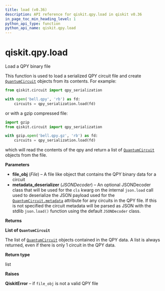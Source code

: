 ```yaml
---
title: load (v0.36)
description: API reference for qiskit.qpy.load in qiskit v0.36
in_page_toc_min_heading_level: 1
python_api_type: function
python_api_name: qiskit.qpy.load
---
```


<span id="qiskit-qpy-load" />

# qiskit.qpy.load

<Function id="qiskit.qpy.load" isDedicatedPage={true} github="https://github.com/qiskit/qiskit/tree/stable/0.20/qiskit/qpy/interface.py" signature="load(file_obj, metadata_deserializer=None)">
  Load a QPY binary file

  This function is used to load a serialized QPY circuit file and create [`QuantumCircuit`](qiskit.circuit.QuantumCircuit "qiskit.circuit.QuantumCircuit") objects from its contents. For example:

  ```python
  from qiskit.circuit import qpy_serialization

  with open('bell.qpy', 'rb') as fd:
      circuits = qpy_serialization.load(fd)
  ```

  or with a gzip compressed file:

  ```python
  import gzip
  from qiskit.circuit import qpy_serialization

  with gzip.open('bell.qpy.gz', 'rb') as fd:
      circuits = qpy_serialization.load(fd)
  ```

  which will read the contents of the qpy and return a list of [`QuantumCircuit`](qiskit.circuit.QuantumCircuit "qiskit.circuit.QuantumCircuit") objects from the file.

  **Parameters**

  *   **file\_obj** (*File*) – A file like object that contains the QPY binary data for a circuit
  *   **metadata\_deserializer** (*JSONDecoder*) – An optional JSONDecoder class that will be used for the `cls` kwarg on the internal `json.load` call used to deserialize the JSON payload used for the [`QuantumCircuit.metadata`](qiskit.circuit.QuantumCircuit#metadata "qiskit.circuit.QuantumCircuit.metadata") attribute for any circuits in the QPY file. If this is not specified the circuit metadata will be parsed as JSON with the stdlib `json.load()` function using the default `JSONDecoder` class.

  **Returns**

  **List of `QuantumCircuit`**

  The list of [`QuantumCircuit`](qiskit.circuit.QuantumCircuit "qiskit.circuit.QuantumCircuit") objects contained in the QPY data. A list is always returned, even if there is only 1 circuit in the QPY data.

  **Return type**

  list

  **Raises**

  **QiskitError** – if `file_obj` is not a valid QPY file
</Function>

